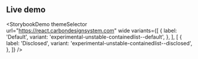 ## Live demo

<StorybookDemo
  themeSelector
  url="https://react.carbondesignsystem.com"
  wide
  variants={[
    {
      label: 'Default',
      variant: 'experimental-unstable-containedlist--default',
    },
  ],
  [
    {
      label: 'Disclosed',
      variant: 'experimental-unstable-containedlist--disclosed',
    },
  ]}
/>
